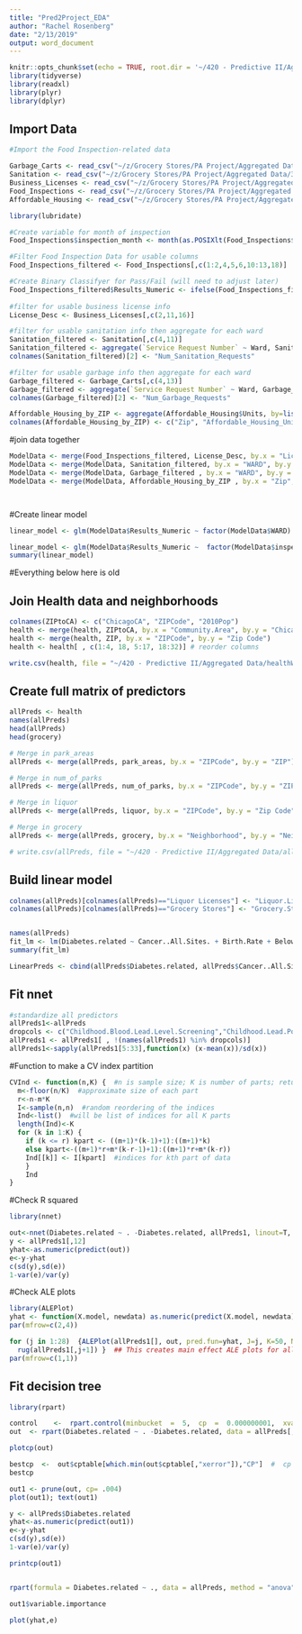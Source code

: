 ```yaml
---
title: "Pred2Project_EDA"
author: "Rachel Rosenberg"
date: "2/13/2019"
output: word_document
---
```


```r
knitr::opts_chunk$set(echo = TRUE, root.dir = '~/420 - Predictive II/Aggregated Data')
library(tidyverse)
library(readxl)
library(plyr)
library(dplyr)
```

## Import Data
```r
#Import the Food Inspection-related data

Garbage_Carts <- read_csv("~/z/Grocery Stores/PA Project/Aggregated Data/311_Service_Requests_-_Garbage_Carts.csv")
Sanitation <- read_csv("~/z/Grocery Stores/PA Project/Aggregated Data/311_Service_Requests_-_Sanitation_Code_Complaints.csv")
Business_Licenses <- read_csv("~/z/Grocery Stores/PA Project/Aggregated Data/Business_Licenses.csv")
Food_Inspections <- read_csv("~/z/Grocery Stores/PA Project/Aggregated Data/Food_Inspections.csv")
Affordable_Housing <- read_csv("~/z/Grocery Stores/PA Project/Aggregated Data/Affordable_Rental_Housing_Developments.csv")

```
```r
library(lubridate)

#Create variable for month of inspection
Food_Inspections$inspection_month <- month(as.POSIXlt(Food_Inspections$`Inspection Date`, format="%m/%d/%Y"))

#Filter Food Inspection Data for usable columns
Food_Inspections_filtered <- Food_Inspections[,c(1:2,4,5,6,10:13,18)]

#Create Binary Classifyer for Pass/Fail (will need to adjust later)
Food_Inspections_filtered$Results_Numeric <- ifelse(Food_Inspections_filtered$Results =="Fail", 0, 1)
  
#filter for usable business license info
License_Desc <- Business_Licenses[,c(2,11,16)]

#filter for usable sanitation info then aggregate for each ward
Sanitation_filtered <- Sanitation[,c(4,11)]
Sanitation_filtered <- aggregate(`Service Request Number` ~ Ward, Sanitation_filtered, function(x) length(unique(x)))
colnames(Sanitation_filtered)[2] <- "Num_Sanitation_Requests"

#filter for usable garbage info then aggregate for each ward
Garbage_filtered <- Garbage_Carts[,c(4,13)]
Garbage_filtered <- aggregate(`Service Request Number` ~ Ward, Garbage_filtered, function(x) length(unique(x)))
colnames(Garbage_filtered)[2] <- "Num_Garbage_Requests"

Affordable_Housing_by_ZIP <- aggregate(Affordable_Housing$Units, by=list(Category=Affordable_Housing$`Zip Code`), FUN=sum)
colnames(Affordable_Housing_by_ZIP) <- c("Zip", "Affordable_Housing_Units")
```

#join data together
```r

ModelData <- merge(Food_Inspections_filtered, License_Desc, by.x = "License #", by.y = "LICENSE ID")
ModelData <- merge(ModelData, Sanitation_filtered, by.x = "WARD", by.y = "Ward")
ModelData <- merge(ModelData, Garbage_filtered , by.x = "WARD", by.y = "Ward")
ModelData <- merge(ModelData, Affordable_Housing_by_ZIP , by.x = "Zip", by.y = "Zip")




```

#Create linear model
```r

linear_model <- glm(ModelData$Results_Numeric ~ factor(ModelData$WARD) , family=binomial(link="logit"))

linear_model <- glm(ModelData$Results_Numeric ~  factor(ModelData$inspection_month) +  ModelData$Num_Sanitation_Requests  + ModelData$Num_Garbage_Requests + ModelData$Affordable_Housing_Units)
summary(linear_model)


```
















#Everything below here is old



## Join Health data and neighborhoods
```r
colnames(ZIPtoCA) <- c("ChicagoCA", "ZIPCode", "2010Pop")
health <- merge(health, ZIPtoCA, by.x = "Community.Area", by.y = "ChicagoCA")
health <- merge(health, ZIP, by.x = "ZIPCode", by.y = "Zip Code")
health <- health[ , c(1:4, 18, 5:17, 18:32)] # reorder columns

write.csv(health, file = "~/420 - Predictive II/Aggregated Data/healthWithZIPSandCAs.csv")
```

## Create full matrix of predictors
```r
allPreds <- health
names(allPreds)
head(allPreds)
head(grocery)

# Merge in park_areas
allPreds <- merge(allPreds, park_areas, by.x = "ZIPCode", by.y = "ZIP")

# Merge in num_of_parks
allPreds <- merge(allPreds, num_of_parks, by.x = "ZIPCode", by.y = "ZIP")

# Merge in liquor
allPreds <- merge(allPreds, liquor, by.x = "ZIPCode", by.y = "Zip Code")

# Merge in grocery
allPreds <- merge(allPreds, grocery, by.x = "Neighborhood", by.y = "Neighborhood")

# write.csv(allPreds, file = "~/420 - Predictive II/Aggregated Data/allPredictors.csv")
```

## Build linear model
```r
colnames(allPreds)[colnames(allPreds)=="Liquor Licenses"] <- "Liquor.Licenses"
colnames(allPreds)[colnames(allPreds)=="Grocery Stores"] <- "Grocery.Stores"


names(allPreds)
fit_lm <- lm(Diabetes.related ~ Cancer..All.Sites. + Birth.Rate + Below.Poverty.Level + Parks + Liquor.Licenses + Grocery.Stores, data = allPreds)
summary(fit_lm)

LinearPreds <- cbind(allPreds$Diabetes.related, allPreds$Cancer..All.Sites., allPreds$Birth.Rate, allPreds$Below.Poverty.Level, allPreds$Parks, allPreds$Liquor.Licenses, allPreds$Grocery.Stores)

```

## Fit nnet
```r
#standardize all predictors
allPreds1<-allPreds
dropcols <- c("Childhood.Blood.Lead.Level.Screening","Childhood.Lead.Poisoning", "Gonorrhea.in.Females", "Gonorrhea.in.Males")
allPreds1 <- allPreds1[ , !(names(allPreds1) %in% dropcols)]
allPreds1<-sapply(allPreds1[5:33],function(x) (x-mean(x))/sd(x))

```

#Function to make a CV index partition
```r
CVInd <- function(n,K) {  #n is sample size; K is number of parts; returns K-length list of indices for each part
  m<-floor(n/K)  #approximate size of each part
  r<-n-m*K  
  I<-sample(n,n)  #random reordering of the indices
  Ind<-list()  #will be list of indices for all K parts
  length(Ind)<-K 
  for (k in 1:K) {
    if (k <= r) kpart <- ((m+1)*(k-1)+1):((m+1)*k)   
    else kpart<-((m+1)*r+m*(k-r-1)+1):((m+1)*r+m*(k-r)) 
    Ind[[k]] <- I[kpart]  #indices for kth part of data
    }
    Ind
}
```

#Check R squared
```r
library(nnet)

out<-nnet(Diabetes.related ~ . -Diabetes.related, allPreds1, linout=T, skip=F, size=10,decay=.1,maxit=1000,trace=F)
y <- allPreds1[,12]
yhat<-as.numeric(predict(out))
e<-y-yhat
c(sd(y),sd(e))
1-var(e)/var(y)


```

#Check ALE plots
```r
library(ALEPlot)
yhat <- function(X.model, newdata) as.numeric(predict(X.model, newdata))
par(mfrow=c(2,4))

for (j in 1:28)  {ALEPlot(allPreds1[], out, pred.fun=yhat, J=j, K=50, NA.plot = TRUE)
  rug(allPreds1[,j+1]) }  ## This creates main effect ALE plots for all predictors
par(mfrow=c(1,1))
```




## Fit decision tree
```r
library(rpart)

control    <-  rpart.control(minbucket  =  5,  cp  =  0.000000001,  xval  =  10,  maxsurrogate  =  0,  usesurrogate = 0) # choose cp as small as you can. This cp corresponds to the largest tree to grow.
out  <- rpart(Diabetes.related ~ . -Diabetes.related, data = allPreds[,5:37], method = 'anova', control = control)

plotcp(out)

bestcp  <-  out$cptable[which.min(out$cptable[,"xerror"]),"CP"]  #  cp  parameter  with  minimal
bestcp

```
```r
out1 <- prune(out, cp= .004)
plot(out1); text(out1)
```


```r
y <- allPreds$Diabetes.related
yhat<-as.numeric(predict(out1))
e<-y-yhat
c(sd(y),sd(e))
1-var(e)/var(y)
```


```r
printcp(out1)


rpart(formula = Diabetes.related ~ ., data = allPreds, method = "anova",     control = control)

out1$variable.importance

plot(yhat,e)
```

